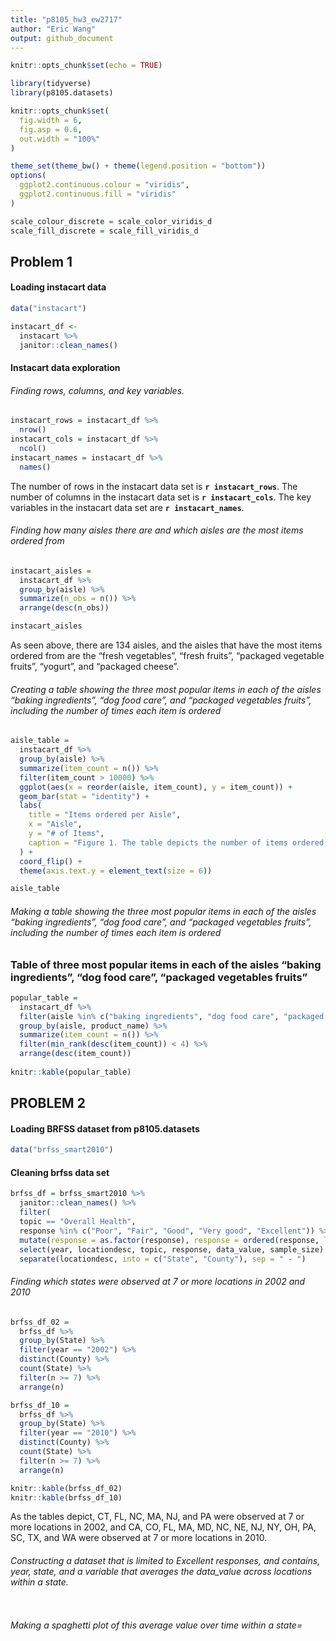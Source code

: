 ```yaml
---
title: "p8105_hw3_ew2717"
author: "Eric Wang"
output: github_document
---
```


```r

knitr::opts_chunk$set(echo = TRUE)

```


```r

library(tidyverse)
library(p8105.datasets)

knitr::opts_chunk$set(
  fig.width = 6,
  fig.asp = 0.6,
  out.width = "100%"
)

theme_set(theme_bw() + theme(legend.position = "bottom"))
options(
  ggplot2.continuous.colour = "viridis",
  ggplot2.continuous.fill = "viridis"
)

scale_colour_discrete = scale_color_viridis_d
scale_fill_discrete = scale_fill_viridis_d

```

## Problem 1

#### Loading instacart data

```r

data("instacart")

instacart_df <-
  instacart %>% 
  janitor::clean_names()

```

#### Instacart data exploration 

###### Finding rows, columns, and key variables.

```r

instacart_rows = instacart_df %>% 
  nrow()
instacart_cols = instacart_df %>% 
  ncol()
instacart_names = instacart_df %>% 
  names()

```

The number of rows in the instacart data set is **`r instacart_rows`**. The number of columns in the instacart data set is **`r instacart_cols`**. The key variables in the instacart data set are **`r instacart_names`**.

###### Finding how many aisles there are and which aisles are the most items ordered from

```r

instacart_aisles = 
  instacart_df %>% 
  group_by(aisle) %>% 
  summarize(n_obs = n()) %>% 
  arrange(desc(n_obs))

instacart_aisles

```

As seen above, there are 134 aisles, and the aisles that have the most items ordered from are the "fresh vegetables", "fresh fruits", "packaged vegetable fruits", "yogurt", and "packaged cheese". 


###### Creating a table showing the three most popular items in each of the aisles “baking ingredients”, “dog food care”, and “packaged vegetables fruits”, including the number of times each item is ordered

```r

aisle_table = 
  instacart_df %>% 
  group_by(aisle) %>% 
  summarize(item_count = n()) %>% 
  filter(item_count > 10000) %>% 
  ggplot(aes(x = reorder(aisle, item_count), y = item_count)) +
  geom_bar(stat = "identity") +
  labs(
    title = "Items ordered per Aisle",
    x = "Aisle",
    y = "# of Items",
    caption = "Figure 1. The table depicts the number of items ordered per aisle (>10000 items)."
  ) +
  coord_flip() +
  theme(axis.text.y = element_text(size = 6))

aisle_table

```

###### Making a table showing the three most popular items in each of the aisles “baking ingredients”, “dog food care”, and “packaged vegetables fruits", including the number of times each item is ordered


### Table of three most popular items in each of the aisles "baking ingredients", "dog food care", "packaged vegetables fruits"

```r

popular_table = 
  instacart_df %>% 
  filter(aisle %in% c("baking ingredients", "dog food care", "packaged vegetables fruits")) %>% 
  group_by(aisle, product_name) %>% 
  summarize(item_count = n()) %>% 
  filter(min_rank(desc(item_count)) < 4) %>% 
  arrange(desc(item_count)) 
  
knitr::kable(popular_table)

```

## PROBLEM 2 

#### Loading BRFSS dataset from p8105.datasets 

```r

data("brfss_smart2010")

```

#### Cleaning brfss data set 

```r

brfss_df = brfss_smart2010 %>% 
  janitor::clean_names() %>% 
  filter(
  topic == "Overall Health",
  response %in% c("Poor", "Fair", "Good", "Very good", "Excellent")) %>% 
  mutate(response = as.factor(response), response = ordered(response, levels = c("Poor", "Fair", "Good", "Very good", "Excellent"))) %>% 
  select(year, locationdesc, topic, response, data_value, sample_size) %>%
  separate(locationdesc, into = c("State", "County"), sep = " - ")

```

###### Finding which states were observed at 7 or more locations in 2002 and 2010

```r

brfss_df_02 = 
  brfss_df %>% 
  group_by(State) %>% 
  filter(year == "2002") %>%
  distinct(County) %>%
  count(State) %>% 
  filter(n >= 7) %>% 
  arrange(n)

brfss_df_10 = 
  brfss_df %>% 
  group_by(State) %>% 
  filter(year == "2010") %>%
  distinct(County) %>%
  count(State) %>% 
  filter(n >= 7) %>% 
  arrange(n)

knitr::kable(brfss_df_02)
knitr::kable(brfss_df_10)

```


As the tables depict, CT, FL, NC, MA, NJ, and PA were observed at 7 or more locations in 2002, and CA, CO, FL, MA, MD, NC, NE, NJ, NY, OH, PA, SC, TX, and WA were observed at 7 or more locations in 2010.

###### Constructing a dataset that is limited to Excellent responses, and contains, year, state, and a variable that averages the data_value across locations within a state. 

```r



```

###### Making a spaghetti plot of this average value over time within a state=

```r



```

